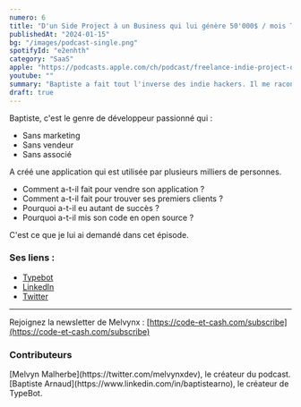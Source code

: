 ```yaml
---
numero: 6
title: "D'un Side Project à un Business qui lui génère 50'000$ / mois TOTALEMENT SEUL - #6 - Baptiste Arnaud"
publishedAt: "2024-01-15"
bg: "/images/podcast-single.png"
spotifyId: "e2enhth"
category: "SaaS"
apple: "https://podcasts.apple.com/ch/podcast/freelance-indie-project-ou-formation-il-a-tout/id1701022126?i=1000638329856&l=en-GB"
youtube: ""
summary: "Baptiste a fait tout l'inverse des indie hackers. Il me raconte comment, en étant focalisé à 100% sur le produit, il a créé une startup grandissante qui lui génère 50'000$ / mois en étant le seul développeur."
draft: true
---
```


Baptiste, c'est le genre de développeur passionné qui :

- Sans marketing
- Sans vendeur
- Sans associé

A créé une application qui est utilisée par plusieurs milliers de personnes.

- Comment a-t-il fait pour vendre son application ?
- Comment a-t-il fait pour trouver ses premiers clients ?
- Pourquoi a-t-il eu autant de succès ?
- Pourquoi a-t-il mis son code en open source ?

C'est ce que je lui ai demandé dans cet épisode.

### Ses liens :

- [Typebot](https://typebot.io/)
- [LinkedIn](https://www.linkedin.com/in/baptistearno)
- [Twitter](https://twitter.com/baptisteArno)

---

Rejoignez la newsletter de Melvynx : [https://code-et-cash.com/subscribe](https://code-et-cash.com/subscribe)

### Contributeurs

<Contributor>
  [Melvyn Malherbe](https://twitter.com/melvynxdev), le créateur du podcast.
</Contributor>
<Contributor>
  [Baptiste Arnaud](https://www.linkedin.com/in/baptistearno), le créateur de
  TypeBot.
</Contributor>
